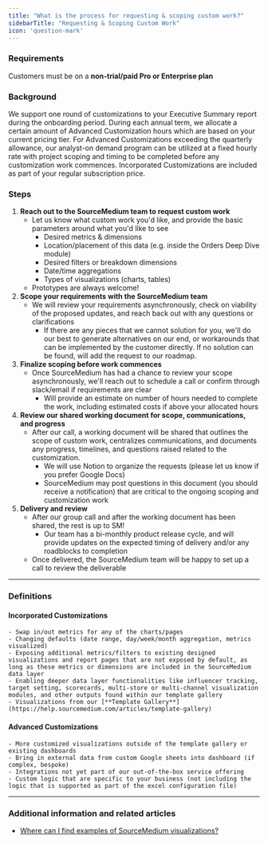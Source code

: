 ```yaml
---
title: "What is the process for requesting & scoping custom work?"
sidebarTitle: "Requesting & Scoping Custom Work"
icon: 'question-mark'
---
```

### Requirements

Customers must be on a **non-trial/paid Pro or Enterprise plan**

### Background

We support one round of customizations to your Executive Summary report during the onboarding period. During each annual term, we allocate a certain amount of Advanced Customization hours which are based on your current pricing tier. For Advanced Customizations exceeding the quarterly allowance, our analyst-on demand program can be utilized at a fixed hourly rate with project scoping and timing to be completed before any customization work commences. Incorporated Customizations are included as part of your regular subscription price. 

### **Steps**

1. **Reach out to the SourceMedium team to request custom work**
    - Let us know what custom work you'd like, and provide the basic parameters around what you'd like to see
        - Desired metrics & dimensions
        - Location/placement of this data (e.g. inside the Orders Deep Dive module)
        - Desired filters or breakdown dimensions
        - Date/time aggregations
        - Types of visualizations (charts, tables) 
    - Prototypes are always welcome!
2. **Scope your requirements with the SourceMedium team**
    - We will review your requirements asynchronously, check on viability of the proposed updates, and reach back out with any questions or clarifications
        - If there are any pieces that we cannot solution for you, we'll do our best to generate alternatives on our end, or workarounds that can be implemented by the customer directly. If no solution can be found, will add the request to our roadmap. 
3. **Finalize scoping before work commences** 
    - Once SourceMedium has had a chance to review your scope asynchronously, we'll reach out to schedule a call or confirm through slack/email if requirements are clear
        - Will provide an estimate on number of hours needed to complete the work, including estimated costs if above your allocated hours
4. **Review our shared working document for scope, communications, and progress**
    - After our call, a working document will be shared that outlines the scope of custom work, centralizes communications, and documents any progress, timelines, and questions raised related to the customization.
        - We will use Notion to organize the requests (please let us know if you prefer Google Docs)
        - SourceMedium may post questions in this document (you should receive a notification) that are critical to the ongoing scoping and customization work
5. **Delivery and review**
    - After our group call and after the working document has been shared, the rest is up to SM!  
        - Our team has a bi-monthly product release cycle, and will provide updates on the expected timing of delivery and/or any roadblocks to completion
    - Once delivered, the SourceMedium team will be happy to set up a call to review the deliverable

---

### **Definitions**

#### Incorporated Customizations
    - Swap in/out metrics for any of the charts/pages
    - Changing defaults (date range, day/week/month aggregation, metrics visualized)
    - Exposing additional metrics/filters to existing designed visualizations and report pages that are not exposed by default, as long as these metrics or dimensions are included in the SourceMedium data layer
    - Enabling deeper data layer functionalities like influencer tracking, target setting, scorecards, multi-store or multi-channel visualization modules, and other outputs found within our template gallery
    - Visualizations from our [**Template Gallery**](https://help.sourcemedium.com/articles/template-gallery)
#### Advanced Customizations
    - More customized visualizations outside of the template gallery or existing dashboards
    - Bring in external data from custom Google sheets into dashboard (if complex, bespoke)
    - Integrations not yet part of our out-of-the-box service offering
    - Custom logic that are specific to your business (not including the logic that is supported as part of the excel configuration file)

---

### **Additional information and related articles**

- [Where can I find examples of SourceMedium visualizations?](https://www.notion.so/Where-can-I-find-samples-of-Source-Medium-Visualizations-3c4ca397aa924611994487ba8fc591cd?pvs=21)